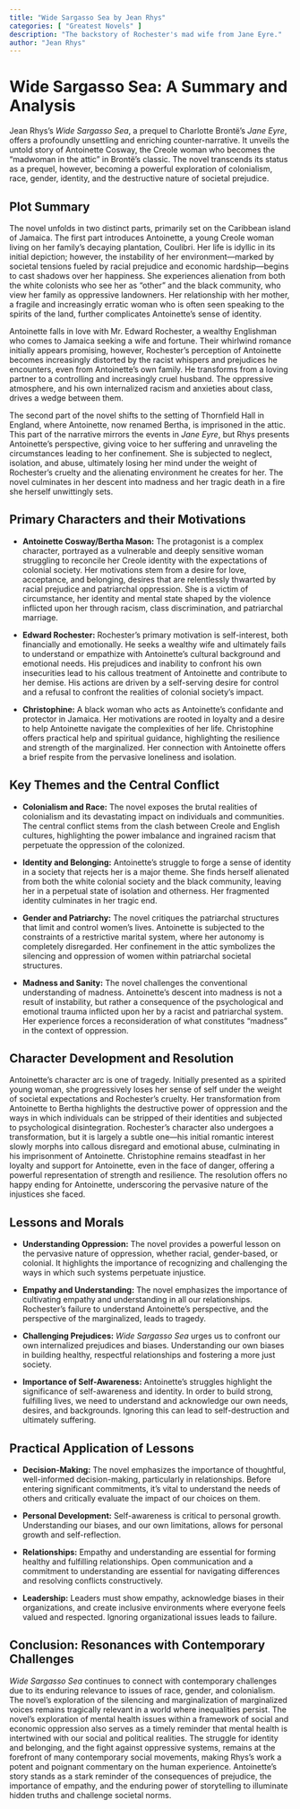```yaml
---
title: "Wide Sargasso Sea by Jean Rhys"
categories: [ "Greatest Novels" ]
description: "The backstory of Rochester's mad wife from Jane Eyre."
author: "Jean Rhys"
---
```

# Wide Sargasso Sea: A Summary and Analysis

Jean Rhys's *Wide Sargasso Sea*, a prequel to Charlotte Brontë's *Jane Eyre*, offers a profoundly unsettling and enriching counter-narrative. It unveils the untold story of Antoinette Cosway, the Creole woman who becomes the "madwoman in the attic" in Brontë's classic.  The novel transcends its status as a prequel, however, becoming a powerful exploration of colonialism, race, gender, identity, and the destructive nature of societal prejudice.

## Plot Summary

The novel unfolds in two distinct parts, primarily set on the Caribbean island of Jamaica. The first part introduces Antoinette, a young Creole woman living on her family's decaying plantation, Coulibri.  Her life is idyllic in its initial depiction; however, the instability of her environment—marked by societal tensions fueled by racial prejudice and economic hardship—begins to cast shadows over her happiness.  She experiences alienation from both the white colonists who see her as "other" and the black community, who view her family as oppressive landowners.  Her relationship with her mother, a fragile and increasingly erratic woman who is often seen speaking to the spirits of the land, further complicates Antoinette’s sense of identity.

Antoinette falls in love with Mr. Edward Rochester, a wealthy Englishman who comes to Jamaica seeking a wife and fortune.  Their whirlwind romance initially appears promising, however,  Rochester's perception of Antoinette becomes increasingly distorted by the racist whispers and prejudices he encounters, even from Antoinette’s own family.  He transforms from a loving partner to a controlling and increasingly cruel husband.  The oppressive atmosphere, and his own internalized racism and anxieties about class, drives a wedge between them.

The second part of the novel shifts to the setting of Thornfield Hall in England, where Antoinette, now renamed Bertha, is imprisoned in the attic. This part of the narrative mirrors the events in *Jane Eyre*, but Rhys presents Antoinette’s perspective, giving voice to her suffering and unraveling the circumstances leading to her confinement.  She is subjected to neglect, isolation, and abuse, ultimately losing her mind under the weight of Rochester's cruelty and the alienating environment he creates for her. The novel culminates in her descent into madness and her tragic death in a fire she herself unwittingly sets.

## Primary Characters and their Motivations

* **Antoinette Cosway/Bertha Mason:** The protagonist is a complex character, portrayed as a vulnerable and deeply sensitive woman struggling to reconcile her Creole identity with the expectations of colonial society. Her motivations stem from a desire for love, acceptance, and belonging, desires that are relentlessly thwarted by racial prejudice and patriarchal oppression. She is a victim of circumstance, her identity and mental state shaped by the violence inflicted upon her through racism, class discrimination, and patriarchal marriage.

* **Edward Rochester:** Rochester's primary motivation is self-interest, both financially and emotionally. He seeks a wealthy wife and ultimately fails to understand or empathize with Antoinette’s cultural background and emotional needs. His prejudices and inability to confront his own insecurities lead to his callous treatment of Antoinette and contribute to her demise. His actions are driven by a self-serving desire for control and a refusal to confront the realities of colonial society's impact.

* **Christophine:** A black woman who acts as Antoinette’s confidante and protector in Jamaica.  Her motivations are rooted in loyalty and a desire to help Antoinette navigate the complexities of her life.  Christophine offers practical help and spiritual guidance, highlighting the resilience and strength of the marginalized.  Her connection with Antoinette offers a brief respite from the pervasive loneliness and isolation.

## Key Themes and the Central Conflict

* **Colonialism and Race:** The novel exposes the brutal realities of colonialism and its devastating impact on individuals and communities. The central conflict stems from the clash between Creole and English cultures, highlighting the power imbalance and ingrained racism that perpetuate the oppression of the colonized.

* **Identity and Belonging:** Antoinette’s struggle to forge a sense of identity in a society that rejects her is a major theme.  She finds herself alienated from both the white colonial society and the black community, leaving her in a perpetual state of isolation and otherness.  Her fragmented identity culminates in her tragic end.

* **Gender and Patriarchy:** The novel critiques the patriarchal structures that limit and control women's lives.  Antoinette is subjected to the constraints of a restrictive marital system, where her autonomy is completely disregarded.  Her confinement in the attic symbolizes the silencing and oppression of women within patriarchal societal structures.

* **Madness and Sanity:** The novel challenges the conventional understanding of madness. Antoinette's descent into madness is not a result of instability, but rather a consequence of the psychological and emotional trauma inflicted upon her by a racist and patriarchal system. Her experience forces a reconsideration of what constitutes "madness" in the context of oppression.


## Character Development and Resolution

Antoinette's character arc is one of tragedy. Initially presented as a spirited young woman, she progressively loses her sense of self under the weight of societal expectations and Rochester's cruelty. Her transformation from Antoinette to Bertha highlights the destructive power of oppression and the ways in which individuals can be stripped of their identities and subjected to psychological disintegration. Rochester's character also undergoes a transformation, but it is largely a subtle one—his initial romantic interest slowly morphs into callous disregard and emotional abuse, culminating in his imprisonment of Antoinette. Christophine remains steadfast in her loyalty and support for Antoinette, even in the face of danger, offering a powerful representation of strength and resilience. The resolution offers no happy ending for Antoinette, underscoring the pervasive nature of the injustices she faced.

## Lessons and Morals

* **Understanding Oppression:** The novel provides a powerful lesson on the pervasive nature of oppression, whether racial, gender-based, or colonial. It highlights the importance of recognizing and challenging the ways in which such systems perpetuate injustice.

* **Empathy and Understanding:** The novel emphasizes the importance of cultivating empathy and understanding in all our relationships.  Rochester’s failure to understand Antoinette’s perspective, and the perspective of the marginalized, leads to tragedy.

* **Challenging Prejudices:** *Wide Sargasso Sea* urges us to confront our own internalized prejudices and biases. Understanding our own biases in building healthy, respectful relationships and fostering a more just society.

* **Importance of Self-Awareness:** Antoinette's struggles highlight the significance of self-awareness and identity.  In order to build strong, fulfilling lives, we need to understand and acknowledge our own needs, desires, and backgrounds.  Ignoring this can lead to self-destruction and ultimately suffering.

## Practical Application of Lessons

* **Decision-Making:** The novel emphasizes the importance of thoughtful, well-informed decision-making, particularly in relationships. Before entering significant commitments, it's vital to understand the needs of others and critically evaluate the impact of our choices on them.

* **Personal Development:**  Self-awareness is critical to personal growth.  Understanding our biases, and our own limitations, allows for personal growth and self-reflection.

* **Relationships:** Empathy and understanding are essential for forming healthy and fulfilling relationships. Open communication and a commitment to understanding are essential for navigating differences and resolving conflicts constructively.

* **Leadership:** Leaders must show empathy, acknowledge biases in their organizations, and create inclusive environments where everyone feels valued and respected. Ignoring organizational issues leads to failure.

## Conclusion: Resonances with Contemporary Challenges

*Wide Sargasso Sea* continues to connect with contemporary challenges due to its enduring relevance to issues of race, gender, and colonialism. The novel's exploration of the silencing and marginalization of marginalized voices remains tragically relevant in a world where inequalities persist. The novel’s exploration of mental health issues within a framework of social and economic oppression also serves as a timely reminder that mental health is intertwined with our social and political realities. The struggle for identity and belonging, and the fight against oppressive systems, remains at the forefront of many contemporary social movements, making Rhys's work a potent and poignant commentary on the human experience. Antoinette’s story stands as a stark reminder of the consequences of prejudice, the importance of empathy, and the enduring power of storytelling to illuminate hidden truths and challenge societal norms.

